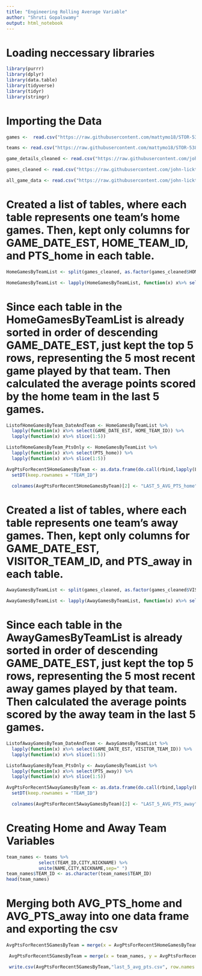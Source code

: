 ```yaml
---
title: "Engineering Rolling Average Variable"
author: "Shruti Gopalswamy"
output: html_notebook
---
```


# Loading neccessary libraries
```r
library(purrr)
library(dplyr)
library(data.table)
library(tidyverse)
library(tidyr)
library(stringr)
```

# Importing the Data
```r
games <-  read.csv("https://raw.githubusercontent.com/mattymo18/STOR-538-Project2-2021/master/Source-Data/games.csv")

teams <- read.csv("https://raw.githubusercontent.com/mattymo18/STOR-538-Project2-2021/master/Source-Data/teams.csv")

game_details_cleaned <- read.csv("https://raw.githubusercontent.com/john-lickteig/playoff2/master/game_details_cleaned.csv")

games_cleaned <- read.csv("https://raw.githubusercontent.com/john-lickteig/playoff2/master/games_cleaned.csv")

all_game_data <- read.csv("https://raw.githubusercontent.com/john-lickteig/playoff2/master/all_game_data.csv")
```


# Created a list of tables, where each table represents one team's home games. Then, kept only columns for GAME_DATE_EST, HOME_TEAM_ID, and PTS_home in each table. 
```r
HomeGamesByTeamList <- split(games_cleaned, as.factor(games_cleaned$HOME_TEAM_ID))

HomeGamesByTeamList <- lapply(HomeGamesByTeamList, function(x) x%>% select(GAME_DATE_EST, HOME_TEAM_ID, PTS_home))
```

# Since each table in the HomeGamesByTeamList is already sorted in order of descending GAME_DATE_EST, just kept the top 5 rows, representing the 5 most recent game played by that team. Then calculated the average points scored by the home team in the last 5 games.
```r
ListofHomeGamesByTeam_DateAndTeam <- HomeGamesByTeamList %>%
  lapply(function(x) x%>% select(GAME_DATE_EST, HOME_TEAM_ID)) %>% 
  lapply(function(x) x%>% slice(1:5))

ListofHomeGamesByTeam_PtsOnly <- HomeGamesByTeamList %>%
  lapply(function(x) x%>% select(PTS_home)) %>% 
  lapply(function(x) x%>% slice(1:5)) 

AvgPtsForRecent5HomeGamesByTeam <- as.data.frame(do.call(rbind,lapply(ListofHomeGamesByTeam_PtsOnly, function(x) { colSums(x) / 5 }))) %>%
  setDT(keep.rownames = "TEAM_ID")

  colnames(AvgPtsForRecent5HomeGamesByTeam)[2] <- "LAST_5_AVG_PTS_home"
```



# Created a list of tables, where each table represents one team's away games. Then, kept only columns for GAME_DATE_EST, VISITOR_TEAM_ID, and PTS_away in each table. 
```r
AwayGamesByTeamList <- split(games_cleaned, as.factor(games_cleaned$VISITOR_TEAM_ID))

AwayGamesByTeamList <- lapply(AwayGamesByTeamList, function(x) x%>% select(GAME_DATE_EST, VISITOR_TEAM_ID, PTS_away))
```

# Since each table in the AwayGamesByTeamList is already sorted in order of descending GAME_DATE_EST, just kept the top 5 rows, representing the 5 most recent away games played by that team. Then calculated the average points scored by the away team in the last 5 games.

```r
ListofAwayGamesByTeam_DateAndTeam <- AwayGamesByTeamList %>%
  lapply(function(x) x%>% select(GAME_DATE_EST, VISITOR_TEAM_ID)) %>% 
  lapply(function(x) x%>% slice(1:5))

ListofAwayGamesByTeam_PtsOnly <- AwayGamesByTeamList %>%
  lapply(function(x) x%>% select(PTS_away)) %>% 
  lapply(function(x) x%>% slice(1:5)) 

AvgPtsForRecent5AwayGamesByTeam <- as.data.frame(do.call(rbind,lapply(ListofAwayGamesByTeam_PtsOnly, function(x) { colSums(x) / 5 }))) %>%
  setDT(keep.rownames = "TEAM_ID")

  colnames(AvgPtsForRecent5AwayGamesByTeam)[2] <- "LAST_5_AVG_PTS_away"
```


# Creating Home and Away Team Variables
```r
team_names <- teams %>%
            select(TEAM_ID,CITY,NICKNAME) %>%
            unite(NAME,CITY,NICKNAME,sep=" ")
team_names$TEAM_ID <- as.character(team_names$TEAM_ID)
head(team_names)
```

# Merging both AVG_PTS_home and AVG_PTS_away into one data frame and exporting the csv
```r
AvgPtsForRecent5GamesByTeam = merge(x = AvgPtsForRecent5HomeGamesByTeam, y = AvgPtsForRecent5AwayGamesByTeam, by = "TEAM_ID", all.x = TRUE)

 AvgPtsForRecent5GamesByTeam = merge(x = team_names, y = AvgPtsForRecent5GamesByTeam, by = "TEAM_ID", all.x = TRUE) 

 write.csv(AvgPtsForRecent5GamesByTeam,"last_5_avg_pts.csv", row.names = FALSE)
```







